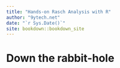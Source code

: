 ```yaml
--- 
title: "Hands-on Rasch Analysis with R"
author: "9ytech.net"
date: "`r Sys.Date()`"
site: bookdown::bookdown_site
---
```


# Down the rabbit-hole

